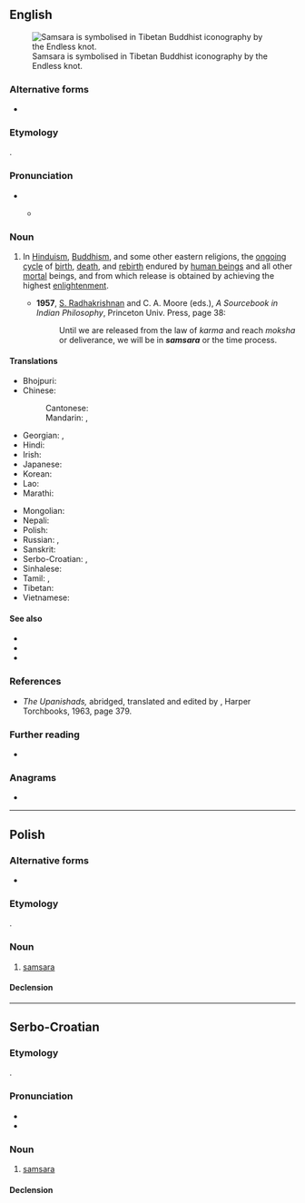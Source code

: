 {{also|saṃsāra}}

==English==
{{wikipedia}}
[[File:EndlessKnot03d.png|thumb|right|Samsara is symbolised in Tibetan Buddhist iconography by the Endless knot.]]

===Alternative forms===
* {{l|en|saṃsāra}}

===Etymology===
{{bor|en|sa|संसार}}.

===Pronunciation===
* {{a|US}}
** {{a|GA}} {{IPA|/sʌmˈsɑɹə/|lang=en}}

===Noun===
{{en-noun|~}}

# {{lb|en|philosophy|religion}} In [[Hinduism]], [[Buddhism]], and some other eastern religions, the [[ongoing]] [[cycle]] of [[birth]], [[death]], and [[rebirth]] endured by [[human being]]s and all other [[mortal]] beings, and from which release is obtained by achieving the highest [[enlightenment]].
#* '''1957''', [[w:Sarvepalli_Radhakrishnan|S. Radhakrishnan]] and C. A. Moore (eds.), ''A Sourcebook in Indian Philosophy'', Princeton Univ. Press, page 38:
#*: Until we are released from the law of ''karma'' and reach ''moksha'' or deliverance, we will be in '''''samsara''''' or the time process.

====Translations====
{{trans-top|cycle of reincarnation}}
* Bhojpuri: {{t|bho|संसार}}
* Chinese:
*: Cantonese: {{t|yue|輪迴|tr=leon4 wui4}}
*: Mandarin: {{t+|cmn|輪迴}}, {{t+|cmn|轮回|tr=lúnhuí}}
* Georgian: {{t|ka|სამსარა|sc=Geor}}, {{t|ka|სანსარა|sc=Geor}}
* Hindi: {{t+|hi|संसार|sc=Deva}}
* Irish: {{t|ga|samsara|m}}
* Japanese: {{t|ja|輪廻|tr=rinne}}
* Korean: {{t|ko|윤회}}
* Lao: {{t|lo|ສັງສາລະວັດ}}
* Marathi: {{t|mr|संसार|sc=Deva}}
{{trans-mid}}
* Mongolian: {{t+|mn|сансар}}
* Nepali: {{t|ne|संसार|sc=Deva}}
* Polish: {{t+|pl|samsara|f}}
* Russian: {{t+|ru|санса́ра|f}}, {{t+|ru|самса́ра|f}}
* Sanskrit: {{t+|sa|संसार}}
* Serbo-Croatian: {{t+|sh|samsara|f}}, {{t|sh|самсара|f}}
* Sinhalese: {{t|si|සංසාරය|sc=Sinh}}
* Tamil: {{t+|ta|சம்சாரம்|sc=Taml}}, {{t|ta|பிறவிச்சுழற்சி|sc=Taml}}
* Tibetan: {{t|bo|འཁོར་བ།|sc=Tibt}}
* Vietnamese: {{t-check|vi|luân hồi}}
{{trans-bottom}}

====See also====
* {{l|en|reincarnation}}
* {{l|en|metempsychosis}}
* {{l|en|transmigration}}

===References===
* ''The Upanishads,'' abridged, translated and edited by {{w|Swami Nikhilananda}}, Harper Torchbooks, 1963, page 379.

===Further reading===
* {{R:OneLook}}

===Anagrams===
* {{l|en|samaras}}

----

==Polish==

===Alternative forms===
* {{l|pl|sansara}}

===Etymology===
{{bor|pl|sa|संसार}}.

===Noun===
{{pl-noun|f}}

# [[#English|samsara]]

====Declension====
{{pl-decl-noun-f|samsa|r}}

----

==Serbo-Croatian==

===Etymology===
{{bor|sh|sa|संसार}}.

===Pronunciation===
* {{IPA|/samsǎra/|lang=sh}}
* {{hyphenation|sam|sa|ra|lang=sh}}

===Noun===
{{sh-noun|g=f|head=samsàra}}

# {{lb|sh|uncountable}} [[#English|samsara]]

====Declension====
{{sh-decl-noun-unc
|samsara
|samsare
|samsari
|samsaru
|samsaro
|samsari
|samsarom
}}